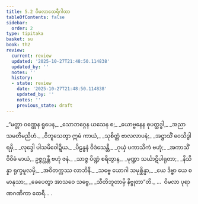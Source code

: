 ```yaml
---
title: 5.2 ဝိမလာထေရီဂါထာ
tableOfContents: false
sidebar:
  order: 2
type: tipitaka
basket: su
book: th2
review:
  current: review
  updated: '2025-10-27T21:48:50.114838'
  updated_by: ''
  notes: ''
  history:
  - state: review
    date: '2025-10-27T21:48:50.114838'
    updated_by: ''
    notes: ''
    previous_state: draft
---
```



<ReviewStatus review={frontmatter.review} showDetails={true} />

<HypothesisAnnotation frontmatter={frontmatter} />

<DynamicBreadcrumb />

<Division number="72" book="th2" e="ch" v="19" p="388">

<Paragraph number="115" type="verses" book="th2">
_“မတ္တာ ဝဏ္ဏေန ရူပေန,_  
_သောဘဂ္ဂေန ယသေန စ;_  
_ယောဗ္ဗနေန စုပတ္ထဒ္ဓါ,_  
_အညာသမတိမညိဟံ._  

</Paragraph>

</Division>
<Division number="73" book="th2" e="ch" v="19" p="388">

<Paragraph number="116" type="verses" book="th2">
_ဝိဘူသေတွာ ဣမံ ကာယံ,_  
_သုစိတ္တံ ဗာလလာပနံ;_  
_အဋ္ဌာသိံ ဝေသိဒွါရမှိ,_  
_လုဒ္ဒေါ ပါသမိဝေါဍ္ဍိယ._  

</Paragraph>

</Division>
<Division number="74" book="th2" e="ch" v="19" p="388">

<Paragraph number="117" type="verses" book="th2">
_ပိဠန္ဓနံ ဝိဒံသေန္တီ,_  
_ဂုယှံ ပကာသိကံ ဗဟုံ;_  
_အကာသိံ ဝိဝိဓံ မာယံ,_  
ဥဇ္ဇဂ္ဃန္တီ ဗဟုံ ဇနံ._  

</Paragraph>

</Division>
<Division number="75" book="th2" e="ch" v="19" p="388">

<Paragraph number="118" type="verses" book="th2">
_သာဇ္ဇ ပိဏ္ဍံ စရိတွာန,_  
_မုဏ္ဍာ သင်္ဃာဋိပါရုတာ;_  
_နိသိန္နာ ရုက္ခမူလမှိ,_  
_အဝိတက္ကဿ လာဘိနီ._  

</Paragraph>

</Division>
<Division number="76" book="th2" e="ch" v="19" p="388">

<Paragraph number="119" type="verses" book="th2">
_သဗ္ဗေ ယောဂါ သမုစ္ဆိန္နာ,_  
_ယေ ဒိဗ္ဗာ ယေ စ မာနုသာ;_  
_ခေပေတွာ အာသဝေ သဗ္ဗေ,_  
_သီတိဘူတာမှိ နိဗ္ဗုတာ”တိ._  


</Paragraph>
</Division>

<Paragraph number="120" type="center" book="th2">
…  ဝိမလာ ပုရာဏဂဏိကာ ထေရီ… .
</Paragraph>
